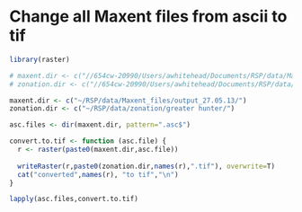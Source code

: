 Change all Maxent files from ascii to tif
==============================================



```r
library(raster)

# maxent.dir <- c("//654cw-20990/Users/awhitehead/Documents/RSP/data/Maxent_files/output_27.05.13/")
# zonation.dir <- c("//654cw-20990/Users/awhitehead/Documents/RSP/data/zonation/greater hunter/")

maxent.dir <- c("~/RSP/data/Maxent_files/output_27.05.13/")
zonation.dir <- c("~/RSP/data/zonation/greater hunter/")

asc.files <- dir(maxent.dir, pattern=".asc$")

convert.to.tif <- function (asc.file) {
  r <- raster(paste0(maxent.dir,asc.file))
  
  writeRaster(r,paste0(zonation.dir,names(r),".tif"), overwrite=T)
  cat("converted",names(r), "to tif","\n")
}

lapply(asc.files,convert.to.tif)


```

